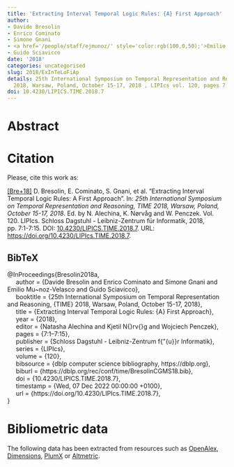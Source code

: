 ```yaml
---
title: 'Extracting Interval Temporal Logic Rules: {A} First Approach'
author:
- Davide Bresolin
- Enrico Cominato
- Simone Gnani
- <a href='/people/staff/ejmunoz/' style='color:rgb(100,0,50);'>Emilio Muñoz Velasco</a>
- Guido Sciavicco
date: '2018'
categories: uncategorised
slug: 2018/ExInTeLoFiAp
details: 25th International Symposium on Temporal Representation and Reasoning, {TIME}
  2018, Warsaw, Poland, October 15-17, 2018 , LIPIcs vol. 120, pages 7:1--7:15.
doi: 10.4230/LIPICS.TIME.2018.7
---
```




# Abstract










# Citation
Please, cite this work as:


<a name=bib-Bresolin2018a></a>[[Bre+18]](#cite-Bresolin2018a) D. Bresolin, E. Cominato, S. Gnani, et al. “Extracting Interval Temporal Logic Rules: A First Approach”. In: _25th International Symposium on Temporal Representation and Reasoning, TIME 2018, Warsaw, Poland, October 15-17, 2018_. Ed. by N. Alechina, K. Nørvåg and W. Penczek. Vol. 120. LIPIcs. Schloss Dagstuhl - Leibniz-Zentrum für Informatik, 2018, pp. 7:1-7:15. DOI: [10.4230/LIPICS.TIME.2018.7](https://doi.org/10.4230%2FLIPICS.TIME.2018.7). URL: [https://doi.org/10.4230/LIPIcs.TIME.2018.7](https://doi.org/10.4230/LIPIcs.TIME.2018.7).

::: {.callout-note appearance="minimal" collapse=true}

## BibTeX

@InProceedings{Bresolin2018a,<br>&nbsp;&nbsp;&nbsp;&nbsp;  author = {Davide Bresolin and Enrico Cominato and Simone Gnani and Emilio Mu~noz-Velasco and Guido Sciavicco},<br>&nbsp;&nbsp;&nbsp;&nbsp;  booktitle = {25th International Symposium on Temporal Representation and Reasoning, {TIME} 2018, Warsaw, Poland, October 15-17, 2018},<br>&nbsp;&nbsp;&nbsp;&nbsp;  title = {Extracting Interval Temporal Logic Rules: {A} First Approach},<br>&nbsp;&nbsp;&nbsp;&nbsp;  year = {2018},<br>&nbsp;&nbsp;&nbsp;&nbsp;  editor = {Natasha Alechina and Kjetil N{\o}rv{\r a}g and Wojciech Penczek},<br>&nbsp;&nbsp;&nbsp;&nbsp;  pages = {7:1--7:15},<br>&nbsp;&nbsp;&nbsp;&nbsp;  publisher = {Schloss Dagstuhl - Leibniz-Zentrum f{\"{u}}r Informatik},<br>&nbsp;&nbsp;&nbsp;&nbsp;  series = {LIPIcs},<br>&nbsp;&nbsp;&nbsp;&nbsp;  volume = {120},<br>&nbsp;&nbsp;&nbsp;&nbsp;  bibsource = {dblp computer science bibliography, https://dblp.org},<br>&nbsp;&nbsp;&nbsp;&nbsp;  biburl = {https://dblp.org/rec/conf/time/BresolinCGMS18.bib},<br>&nbsp;&nbsp;&nbsp;&nbsp;  doi = {10.4230/LIPICS.TIME.2018.7},<br>&nbsp;&nbsp;&nbsp;&nbsp;  timestamp = {Wed, 07 Dec 2022 00:00:00 +0100},<br>&nbsp;&nbsp;&nbsp;&nbsp;  url = {https://doi.org/10.4230/LIPIcs.TIME.2018.7},<br>}

:::



# Bibliometric data


The following data has been extracted from resources such as [OpenAlex](https://openalex.org/), [Dimensions](https://app.dimensions.ai/), [PlumX](https://www.elsevier.com/insights/metrics/plumx) or [Altmetric](https://www.altmetric.com/).

<div style="display: flex; justify-content: center; align-items: center; height: 100%;">
<span class="__dimensions_badge_embed__" data-doi="10.4230/LIPICS.TIME.2018.7" data-legend="always"></span></div><script async src="https://badge.dimensions.ai/badge.js" charset="utf-8"></script>

<div style="display: flex; justify-content: center; align-items: center; height: 100%;">
<a href="https://plu.mx/plum/a/?doi=10.4230/LIPICS.TIME.2018.7" class="plumx-details" data-site="plum" data-hide-when-empty="true">Extracting Interval Temporal Logic Rules: {A} First Approach</a></div>

<div style="display: flex; justify-content: center; align-items: center; height: 100%;">
<script type="text/javascript" src="https://d1bxh8uas1mnw7.cloudfront.net/assets/embed.js"></script><div data-badge-type="medium-donut" class="altmetric-embed" data-badge-details="right" data-doi="10.4230/LIPICS.TIME.2018.7"></div></div>


## Cites

The following graph plots the number of cites received by this work from its publication, on a yearly basis.

```r
#| echo: false
#| results: asis
#| warning: false
#| message: false
source(here::here('scripts', 'manage_publications.R'))
df <- readRDS('citation_history.rds')
plot_citation_history(df)
```



## Papers citing this work

The following is a non-exhaustive list of papers that cite this work:


<a name=bib-Sciavicco_2019></a>[[1]](#cite-Sciavicco_2019) G. Sciavicco, I. E. Stan, and A. Vaccari. “Towards a General Method for Logical Rule Extraction from Time Series”. In: _From Bioinspired Systems and Biomedical Applications to Machine Learning_. Springer International Publishing, 2019, p. 3–12. ISBN: 9783030196516. DOI: [10.1007/978-3-030-19651-6_1](https://doi.org/10.1007%2F978-3-030-19651-6_1). URL: [http://dx.doi.org/10.1007/978-3-030-19651-6_1](http://dx.doi.org/10.1007/978-3-030-19651-6_1).

